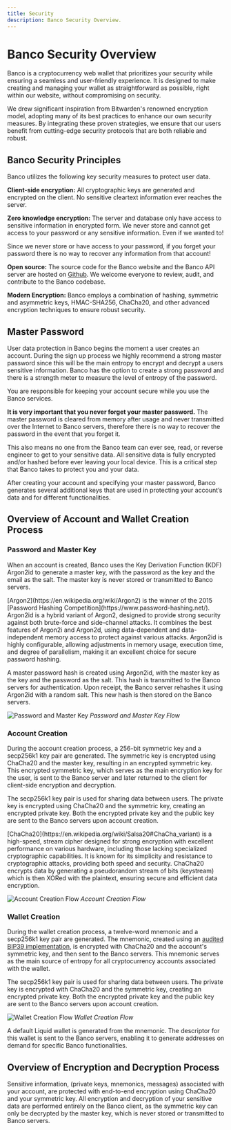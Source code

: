 ```yaml
---
title: Security
description: Banco Security Overview.
---
```



# Banco Security Overview

Banco is a cryptocurrency web wallet that prioritizes your security while ensuring a seamless and user-friendly experience. It is designed to make creating and managing your wallet as straightforward as possible, right within our website, without compromising on security.

We drew significant inspiration from Bitwarden's renowned encryption model, adopting many of its best practices to enhance our own security measures. By integrating these proven strategies, we ensure that our users benefit from cutting-edge security protocols that are both reliable and robust.

## Banco Security Principles

Banco utilizes the following key security measures to protect user data.

**Client-side encryption:** All cryptographic keys are generated and encrypted on the client. No sensitive cleartext information ever reaches the server.

**Zero knowledge encryption:** The server and database only have access to sensitive information in encrypted form. We never store and cannot get access to your password or any sensitive information. Even if we wanted to!

<Callout type="warning" emoji="⚠️">
  Since we never store or have access to your password, if you forget your
  password there is no way to recover any information from that account!
</Callout>

**Open source:** The source code for the Banco website and the Banco API server are hosted on [Github](https://github.com/AmbossTech). We welcome everyone to review, audit, and contribute to the Banco codebase.

**Modern Encryption:** Banco employs a combination of hashing, symmetric and asymmetric keys, HMAC-SHA256, ChaCha20, and other advanced encryption techniques to ensure robust security.

## Master Password

User data protection in Banco begins the moment a user creates an account. During the sign up process we highly recommend a strong master password since this will be the main entropy to encrypt and decrypt a users sensitive information. Banco has the option to create a strong password and there is a strength meter to measure the level of entropy of the password.

<Callout type="warning" emoji="⚠️">
  You are responsible for keeping your account secure while you use the Banco
  services.
</Callout>

**It is very important that you never forget your master password.** The master password is cleared from memory after usage and never transmitted over the Internet to Banco servers, therefore there is no way to recover the password in the event that you forget it.

This also means no one from the Banco team can ever see, read, or reverse engineer to get to your sensitive data. All sensitive data is fully encrypted and/or hashed before ever leaving your local device. This is a critical step that Banco takes to protect you and your data.

After creating your account and specifying your master password, Banco generates several additional keys that are used in protecting your account’s data and for different functionalities.

## Overview of Account and Wallet Creation Process

### Password and Master Key

When an account is created, Banco uses the Key Derivation Function (KDF) Argon2id to generate a master key, with the password as the key and the email as the salt. The master key is never stored or transmitted to Banco servers.

<Callout type="info" emoji="💡">
  [Argon2](https://en.wikipedia.org/wiki/Argon2) is the winner of the 2015
  [Password Hashing Competition](https://www.password-hashing.net/). Argon2id is
  a hybrid variant of Argon2, designed to provide strong security against both
  brute-force and side-channel attacks. It combines the best features of Argon2i
  and Argon2d, using data-dependent and data-independent memory access to
  protect against various attacks. Argon2id is highly configurable, allowing
  adjustments in memory usage, execution time, and degree of parallelism, making
  it an excellent choice for secure password hashing.
</Callout>

A master password hash is created using Argon2id, with the master key as the key and the password as the salt. This hash is transmitted to the Banco servers for authentication. Upon receipt, the Banco server rehashes it using Argon2id with a random salt. This new hash is then stored on the Banco servers.

![Password and Master Key](/assets/security/passwordAndMasterKey.png)
_Password and Master Key Flow_

### Account Creation

During the account creation process, a 256-bit symmetric key and a secp256k1 key pair are generated. The symmetric key is encrypted using ChaCha20 and the master key, resulting in an encrypted symmetric key. This encrypted symmetric key, which serves as the main encryption key for the user, is sent to the Banco server and later returned to the client for client-side encryption and decryption.

The secp256k1 key pair is used for sharing data between users. The private key is encrypted using ChaCha20 and the symmetric key, creating an encrypted private key. Both the encrypted private key and the public key are sent to the Banco servers upon account creation.

<Callout type="info" emoji="💡">
  [ChaCha20](https://en.wikipedia.org/wiki/Salsa20#ChaCha_variant) is a
  high-speed, stream cipher designed for strong encryption with excellent
  performance on various hardware, including those lacking specialized
  cryptographic capabilities. It is known for its simplicity and resistance to
  cryptographic attacks, providing both speed and security. ChaCha20 encrypts
  data by generating a pseudorandom stream of bits (keystream) which is then
  XORed with the plaintext, ensuring secure and efficient data encryption.
</Callout>

![Account Creation Flow](/assets/security/accountCreationFlow.png)
_Account Creation Flow_

### Wallet Creation

During the wallet creation process, a twelve-word mnemonic and a secp256k1 key pair are generated. The mnemonic, created using an [audited BIP39 implementation](https://github.com/paulmillr/scure-bip39), is encrypted with ChaCha20 and the account's symmetric key, and then sent to the Banco servers. This mnemonic serves as the main source of entropy for all cryptocurrency accounts associated with the wallet.

The secp256k1 key pair is used for sharing data between users. The private key is encrypted with ChaCha20 and the symmetric key, creating an encrypted private key. Both the encrypted private key and the public key are sent to the Banco servers upon account creation.

![Wallet Creation Flow](/assets/security/walletCreationFlow.png)
_Wallet Creation Flow_

A default Liquid wallet is generated from the mnemonic. The descriptor for this wallet is sent to the Banco servers, enabling it to generate addresses on demand for specific Banco functionalities.

## Overview of Encryption and Decryption Process

Sensitive information, (private keys, mnemonics, messages) associated with your account, are protected with end-to-end encryption using ChaCha20 and your symmetric key. All encryption and decryption of your sensitive data are performed entirely on the Banco client, as the symmetric key can only be decrypted by the master key, which is never stored or transmitted to Banco servers.
